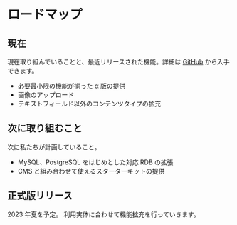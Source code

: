 # ロードマップ

## 現在

現在取り組んでいることと、最近リリースされた機能。詳細は [GitHub](https://github.com/superfastcms/superfast/releases) から入手できます。

- 必要最小限の機能が揃った α 版の提供
- 画像のアップロード
- テキストフィールド以外のコンテンツタイプの拡充

## 次に取り組むこと

次に私たちが計画していること。

- MySQL、PostgreSQL をはじめとした対応 RDB の拡張
- CMS と組み合わせて使えるスターターキットの提供

## 正式版リリース

2023 年夏を予定。
利用実体に合わせて機能拡充を行っていきます。
